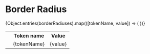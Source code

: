 
<Meta title="@next/Utilities/BorderRadius" />

# Border Radius

<table>
  <tr>
    <th></th>
    <th>Token name</th>
    <th>Value</th>
  </tr>
  {Object.entries(borderRadiuses).map(([tokenName, value]) => (
    <tr>
      <td>
        <div
          style={{
            background: Neutral.B85,
            height: '80px',
            width: '80px',
            borderRadius: value,
          }}
        />
      </td>
      <td>{tokenName}</td>
      <td>{value}</td>
    </tr>
  ))}
</table>
